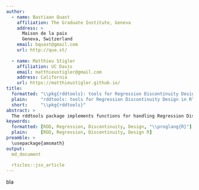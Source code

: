 ```yaml
---
author:
  - name: Bastiaan Quast
    affiliation: The Graduate Institute, Geneva
    address: >
      Maison de la paix
      Geneva, Switzerland
    email: bquast@gmail.com
    url: http://qua.st/
    
  - name: Matthieu Stigler
    affiliation: UC Davis
    email: matthieustigler@gmail.com
    address: California
    url: https://matthieustigler.github.io/
title:
  formatted: "\\pkg{rddtools}: tools for Regression Discontinuity Design in R"
  plain:     "rddtools: tools for Regression Discontinuity Design in R"
  short:     "\\pkg{rddtools}"
abstract: >
  The rddtools package implements functions for handling Regression Discontinuity Design in R.
keywords:
  formatted: [RDD, Regression, Discontinuity, Design, "\\proglang{R}"]
  plain:     [RDD, Regression, Discontinuity, Design R]
preamble: >
  \usepackage{amsmath}
output:
  md_document
  
  rticles::jss_article
---
```


bla
